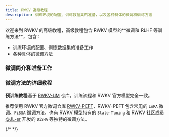 ```yaml
---
title: RWKV 高级教程
description: 训练环境的配置、训练数据集的准备，以及各种具体的微调和训练方法
---
```



<CallOut type='info'>
欢迎来到 RWKV 的高级教程，高级教程包含 RWKV 模型的**微调和 RLHF 等训练方法**，包含：

- 训练环境的配置、训练数据集的准备工作
- 各种具体的微调方法
</CallOut>

### 微调简介和准备工作
<CardContainer>
<Card image="color-13.png" icon={LibraryBig} iconColor='text-red-400'    title="微调简介" description="为什么要微调 RWKV 模型？微调之前需要准备什么？" link="/tutorials/advanced/Fine-Tune/Introduction" />
<Card image="color-11.png" icon={Wrench}     iconColor='text-blue-500'   title="配置训练环境" description="配置 Pytorch 等 RWKV 微调训练所需的软件环境" link="/tutorials/advanced/Fine-Tune/FT-Environment" />
<Card image="color-10.png" icon={Database}   iconColor='text-red-400'  title="准备训练数据" description="根据你的目标任务，收集特定格式的训练数据，将其处理为 binidx 格式" link="/tutorials/advanced/Fine-Tune/FT-Dataset" />
</CardContainer>

### 微调方法的详细教程

**预训练教程**基于 [RWKV-LM](https://github.com/BlinkDL/RWKV-LM) 仓库，训练流程和 RWKV 官方模型完全一致。

推荐使用 RWKV 官方微调仓库 [RWKV-PEFT](https://github.com/JL-er/RWKV-PEFT)，RWKV-PEFT 包含常见的 `LoRA` 微调、`PiSSA` 微调方法，也有 RWKV 模型特有的 `State-Tuning` 和 RWKV 社区成员 [@JL-er](https://github.com/JL-er) 开发的 `DiSHA` 等独特的微调方法。

<CardContainer>
<Card image="color-4.png" icon={Dumbbell}  iconColor='text-purple-500'  title="RWKV 预训练教程"           description="基于 RWKV-LM 的预训练方法，训练过程和 RWKV 官方模型完全一致" link="/tutorials/advanced/pretrain" />
{/* <Card image="color-4.png" icon={Dumbbell}  iconColor='text-yellow-500'  title="全参微调"           description="RWKV 模型的全参微调方法，使用社区魔改的 RWKV-LM 仓库" link="/tutorials/advanced/Fine-Tune/Full-ft-Simple" /> */}
<Card image="color-5.png" icon={Sparkles}  iconColor='text-red-400'    title="State Tuning 微调"  description="RWKV 模型独特的 State Tuning 微调方法" link="/tutorials/advanced/Fine-Tune/RWKV-PEFT/State-Tuning" />
<Card image="color-19.png" icon={Puzzle}    iconColor='text-purple-500'  title="LoRA 微调"          description="RWKV 模型的 LoRA 微调方法，基于 RWKV-PEFT 仓库" link="/tutorials/advanced/Fine-Tune/RWKV-PEFT/LoRA-Fine-Tuning" />
<Card image="color-18.png" icon={Dumbbell}  iconColor='text-orange-500'   title="DiSHA 微调"         description="RWKV 模型的 DiSHA 微调方法，基于 RWKV-PEFT 仓库" link="/tutorials/advanced/Fine-Tune/RWKV-PEFT/DiSHA-Fine-Tuning" />
<Card image="color-17.png" icon={FlaskRound}     iconColor='text-yellow-600'    title="PiSSA 微调"    description="RWKV 模型的 PiSSA 微调方法，基于 RWKV-PEFT 仓库" link="/tutorials/advanced/Fine-Tune/RWKV-PEFT/Pissa-Fine-Tuning" />
</CardContainer>
